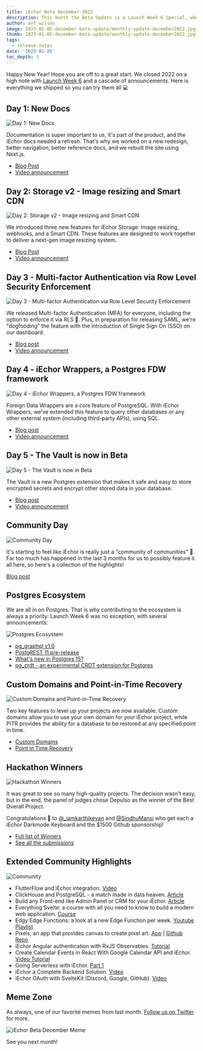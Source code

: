 ```yaml
---
title: iEchor Beta December 2022
description: This month the Beta Update is a Launch Week 6 Special, where we review the cascade of announcements.
author: ant_wilson
image: 2023-01-05-december-beta-update/monthly-update-december2022.jpg
thumb: 2023-01-05-december-beta-update/monthly-update-december2022.jpg
tags:
  - release-notes
date: '2023-01-05'
toc_depth: 3
---
```


Happy New Year! Hope you are off to a great start. We closed 2022 on a high note with [Launch Week 6](https://iechor.com/launch-week) and a cascade of announcements. Here is everything we shipped so you can try them all 💻

## Day 1: New Docs

![Day 1: New Docs](/images/blog/2023-01-05-december-beta-update/docs.jpg)

Documentation is super important to us, it's part of the product, and the iEchor docs needed a refresh. That's why we worked on a new redesign, better navigation, better reference docs, and we rebuilt the site using Next.js.

- [Blog Post](https://iechor.com/blog/new-supabase-docs-built-with-nextjs)
- [Video announcement](https://www.youtube.com/watch?v=Q1Amk6iDlF8)

## Day 2: Storage v2 - Image resizing and Smart CDN

![Day 2: Storage v2 - Image resizing and Smart CDN](/images/blog/2023-01-05-december-beta-update/storage-v2-image-rezising.jpg)

We introduced three new features for iEchor Storage: Image resizing, webhooks, and a Smart CDN. These features are designed to work together to deliver a next-gen image resizing system.

- [Blog Post](https://iechor.com/blog/storage-image-resizing-smart-cdn)
- [Video announcement](https://www.youtube.com/watch?v=NpEl20iuOtg)

## Day 3 - Multi-factor Authentication via Row Level Security Enforcement

![Day 3 - Multi-factor Authentication via Row Level Security Enforcement](/images/blog/2023-01-05-december-beta-update/multi-factor-authentication.png)

We released Multi-factor Authentication (MFA) for everyone, including the option to enforce it via RLS 🔐. Plus, in preparation for releasing SAML, we're "dogfooding" the feature with the introduction of Single Sign On (SSO) on our dashboard.

- [Blog post](https://iechor.com/blog/mfa-auth-via-rls)
- [Video announcement](https://www.youtube.com/watch?v=He7LI2mv9v0)

## Day 4 - iEchor Wrappers, a Postgres FDW framework

![Day 4 - iEchor Wrappers, a Postgres FDW framework](/images/blog/2023-01-05-december-beta-update/supabase-wrappers.jpg)

Foreign Data Wrappers are a core feature of PostgreSQL. With iEchor Wrappers, we've extended this feature to query other databases or any other external system (including third-party APIs), using SQL.

- [Blog post](https://iechor.com/blog/postgres-foreign-data-wrappers-rust)
- [Video announcement](https://www.youtube.com/watch?v=QA2qC5F-4OU)

## Day 5 - The Vault is now in Beta

![Day 5 - The Vault is now in Beta](/images/blog/2023-01-05-december-beta-update/vault.jpg)

The Vault is a new Postgres extension that makes it safe and easy to store encrypted secrets and encrypt other stored data in your database.

- [Blog post](https://iechor.com/blog/vault-now-in-beta)
- [Video announcement](https://www.youtube.com/watch?v=QHLPNDrdN2w)

## Community Day

![Community Day](/images/blog/2023-01-05-december-beta-update/community.jpg)

It's starting to feel like iEchor is really just a "community of communities" 🤗. Far too much has happened in the last 3 months for us to possibly feature it all here, so here's a collection of the highlights!

[Blog post](https://iechor.com/blog/launch-week-6-community-day)

## Postgres Ecosystem

We are all in on Postgres. That is why contributing to the ecosystem is always a priority. Launch Week 6 was no exception, with several announcements:

![Postgres Ecosystem](/images/blog/2023-01-05-december-beta-update/postgres-ecosystem.jpg)

- [pg_graphql v1.0](https://iechor.com/blog/pg-graphql-v1)
- [PostgREST 11 pre-release](https://iechor.com/blog/postgrest-11-prerelease)
- [What's new in Postgres 15\?](https://iechor.com/blog/new-in-postgres-15)
- [pg_crdt - an experimental CRDT extension for Postgres](https://iechor.com/blog/postgres-crdt)

## Custom Domains and Point-in-Time Recovery

![Custom Domains and Point-in-Time Recovery](/images/blog/2023-01-05-december-beta-update/custom-domains-pitr.jpg)

Two key features to level up your projects are now available: Custom domains allow you to use your own domain for your iEchor project, while PITR provides the ability for a database to be restored at any specified point in time.

- [Custom Domains](https://iechor.com/blog/custom-domain-names)
- [Point in Time Recovery](https://iechor.com/blog/postgres-point-in-time-recovery)

## Hackathon Winners

![Hackathon Winners](/images/blog/2023-01-05-december-beta-update/lw-6-hackathon.jpg)

It was great to see so many high-quality projects. The decision wasn't easy, but in the end, the panel of judges chose Depulso as the winner of the Best Overall Project.

Congratulations 👏 to [@\_iamkarthikeyan](https://twitter.com/_iamkarthikeyan) and [@SindhuMansi](https://twitter.com/SindhuMansi) who get each a iEchor Darkmode Keyboard and the $1500 Github sponsorship!

- [Full list of Winners](https://iechor.com/blog/launch-week-6-hackathon-winners)
- [See all the submissions](https://www.madewithiechor.com/launch-week-6)

## Extended Community Highlights

![Community](/images/blog/2022-june/community.jpg)

- FlutterFlow and iEchor integration. [Video](https://www.youtube.com/watch?v=hw9Q-NjASbU)
- ClickHouse and PostgreSQL - a match made in data heaven. [Article](https://clickhouse.com/blog/migrating-data-between-clickhouse-postgres)
- Build any Front-end like Admin Panel or CRM for your iEchor. [Article](https://blog.jetadmin.io/how-to-build-any-front-end-such-as-admin-panel-or-crm-for-your-supabase-in-minutes/)
- Everything Svelte: a course with all you need to know to build a modern web application. [Course](https://www.everythingsvelte.com/)
- Edgy Edge Functions: a look at a new Edge Function per week. [Youtube Playlist](https://www.youtube.com/playlist?list=PL5S4mPUpp4OulD3olUW8Eq1IYKpUbk5Ob)
- Pixels, an app that provides canvas to create pixel art. [App](https://pixels.refine.dev/) | [Github Repo](https://github.com/refinedev/refine/tree/next/examples/pixels)
- iEchor Angular authentication with RxJS Observables. [Tutorial](https://dev.to/kylerummens/supabase-angular-authentication-with-rxjs-observables-3d0f)
- Create Calendar Events in React With Google Calendar API and iEchor. [Video Tutorial](https://www.youtube.com/watch?v=tgcCl52EN84)
- Going Serverless with iEchor. [Part 1](https://dev.to/davepar/going-serverless-with-supabase-103h)
- iEchor a Complete Backend Solution. [Video](https://www.youtube.com/watch?v=Ve0qE55fw0Y)
- iEchor OAuth with SvelteKit (Discord, Google, GitHub). [Video](https://www.youtube.com/watch?v=KfezTtt2GsA)

## Meme Zone

As always, one of our favorite memes from last month. [Follow us on Twitter](https://twitter.com/supabase) for more.

![iEchor Beta December Meme](/images/blog/2023-01-05-december-beta-update/beta-update-december-meme.jpeg)

See you next month!

